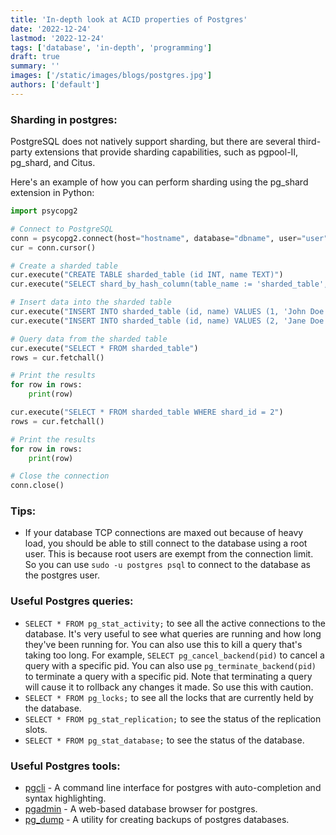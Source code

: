 ```yaml
---
title: 'In-depth look at ACID properties of Postgres'
date: '2022-12-24'
lastmod: '2022-12-24'
tags: ['database', 'in-depth', 'programming']
draft: true
summary: ''
images: ['/static/images/blogs/postgres.jpg']
authors: ['default']
---
```


### Sharding in postgres:

PostgreSQL does not natively support sharding, but there are several third-party extensions that provide sharding capabilities, such as pgpool-II, pg_shard, and Citus.

Here's an example of how you can perform sharding using the pg_shard extension in Python:

```python
import psycopg2

# Connect to PostgreSQL
conn = psycopg2.connect(host="hostname", database="dbname", user="user", password="password")
cur = conn.cursor()

# Create a sharded table
cur.execute("CREATE TABLE sharded_table (id INT, name TEXT)")
cur.execute("SELECT shard_by_hash_column(table_name := 'sharded_table', column_name := 'id')")

# Insert data into the sharded table
cur.execute("INSERT INTO sharded_table (id, name) VALUES (1, 'John Doe')")
cur.execute("INSERT INTO sharded_table (id, name) VALUES (2, 'Jane Doe')")

# Query data from the sharded table
cur.execute("SELECT * FROM sharded_table")
rows = cur.fetchall()

# Print the results
for row in rows:
    print(row)

cur.execute("SELECT * FROM sharded_table WHERE shard_id = 2")
rows = cur.fetchall()

# Print the results
for row in rows:
    print(row)

# Close the connection
conn.close()
```

### Tips:

- If your database TCP connections are maxed out because of heavy load, you should be able to still connect to the database using a root user. This is because root users are exempt from the connection limit. So you can use `sudo -u postgres psql` to connect to the database as the postgres user.

### Useful Postgres queries:

- `SELECT * FROM pg_stat_activity;` to see all the active connections to the database. It's very useful to see what queries are running and how long they've been running for. You can also use this to kill a query that's taking too long. For example, `SELECT pg_cancel_backend(pid)` to cancel a query with a specific pid. You can also use `pg_terminate_backend(pid)` to terminate a query with a specific pid. Note that terminating a query will cause it to rollback any changes it made. So use this with caution.
- `SELECT * FROM pg_locks;` to see all the locks that are currently held by the database.
- `SELECT * FROM pg_stat_replication;` to see the status of the replication slots.
- `SELECT * FROM pg_stat_database;` to see the status of the database.

### Useful Postgres tools:

- [pgcli](https://www.pgcli.com/) - A command line interface for postgres with auto-completion and syntax highlighting.
- [pgadmin](https://www.pgadmin.org/) - A web-based database browser for postgres.
- [pg_dump](https://www.postgresql.org/docs/9.1/app-pgdump.html) - A utility for creating backups of postgres databases.
